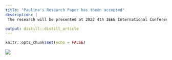 ```yaml
---
title: "Paulina's Research Paper has tbeen accepted"
description: |
 The research will be presented at 2022 4th IEEE International Conference on BioInspired Processing (BIP 2022). 

output: distill::distill_article
---
```


```r
knitr::opts_chunk$set(echo = FALSE)
```
![](bip2022.png)



